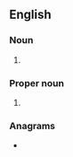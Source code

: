 ==English==

===Noun===
{{head|en|noun form}}

# {{plural of|en|Gibson}}

===Proper noun===
{{en-proper noun}}

# {{place|en|coastal town|p/British Columbia}}

===Anagrams===
* {{anagrams|en|a=bginoss|bossing|obsigns}}